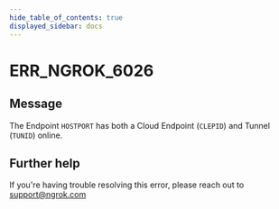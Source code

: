 ```yaml
---
hide_table_of_contents: true
displayed_sidebar: docs
---
```



# ERR_NGROK_6026

## Message

The Endpoint `HOSTPORT` has both a Cloud Endpoint (`CLEPID`) and Tunnel (`TUNID`) online.

<ErrorDetails error="err_ngrok_6026" />

## Further help

If you're having trouble resolving this error, please reach out to [support@ngrok.com](mailto:support@ngrok.com?subject=Help%20with%20ERR_NGROK_6026)
